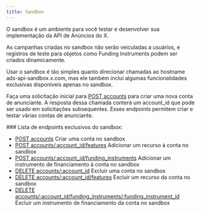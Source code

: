 ```yaml
---
title: Sandbox
---
```


O sandbox é um ambiente para você testar e desenvolver sua implementação da API de Anúncios do X.

As campanhas criadas no sandbox não serão veiculadas a usuários, e registros de teste para objetos como Funding Instruments podem ser criados dinamicamente.

Usar o sandbox é tão simples quanto direcionar chamadas ao hostname ads-api-sandbox.x.com, mas ele também inclui algumas funcionalidades exclusivas disponíveis apenas no sandbox.

Faça uma solicitação inicial para [POST accounts](/pt-BR/x-ads-api/campaign-management#post-accounts) para criar uma nova conta de anunciante. A resposta dessa chamada conterá um account\_id que pode ser usado em solicitações subsequentes. Esses endpoints permitem criar e testar várias contas de anunciante.

<div id="sandbox-only-endpoint-list">
  ### Lista de endpoints exclusivos do sandbox:
</div>

- [POST accounts](/pt-BR/x-ads-api/campaign-management#post-accounts) Criar uma conta no sandbox
- [POST accounts/:account\_id/features](/pt-BR/x-ads-api/campaign-management#post-accounts-account-id-features) Adicionar um recurso à conta no sandbox
- [POST accounts/:account\_id/funding\_instruments](/pt-BR/x-ads-api/campaign-management#post-accounts-account-id-funding-instruments) Adicionar um instrumento de financiamento à conta no sandbox
- [DELETE accounts/:account\_id](/pt-BR/x-ads-api/campaign-management#delete-accounts-account-id) Excluir uma conta no sandbox
- [DELETE accounts/:account\_id/features](/pt-BR/x-ads-api/campaign-management#delete-accounts-account-id-features) Excluir um recurso da conta no sandbox
- [DELETE accounts/:account\_id/funding\_instruments/:funding\_instrument\_id](/pt-BR/x-ads-api/campaign-management#delete-accounts-account-id-funding-instruments-funding-instrument-id) Excluir um instrumento de financiamento da conta no sandbox